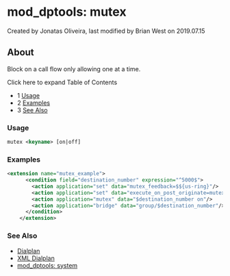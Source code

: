 
# mod_dptools: mutex 

 Created by  Jonatas Oliveira, last modified by  Brian West on 2019.07.15

## About

Block on a call flow only allowing one at a time.

  
Click here to expand Table of Contents

* 1 [Usage](#usage)
* 2 [Examples](#examples)
* 3 [See Also](#see-also)

### Usage

```xml
mutex <keyname> [on|off]
```

### Examples

```xml
<extension name="mutex_example">                                                                                                                            
      <condition field="destination_number" expression="^5000$">                                                                                                
        <action application="set" data="mutex_feedback=$${us-ring}"/>                                                                                           
        <action application="set" data="execute_on_post_originate=mutex $destination_number off "/>                                                             
        <action application="mutex" data="$destination_number on"/>                                                                                             
        <action application="bridge" data="group/$destination_number"/>                                                                                         
      </condition>                                                                                                                                              
    </extension> 
```

### See Also

* [Dialplan](../../Dialplan/index.mdx#0-about)
* [XML Dialplan](../../Dialplan/XML-Dialplan/index.mdx#about)
* [mod\_dptools: system](./6586650.mdx#about)


